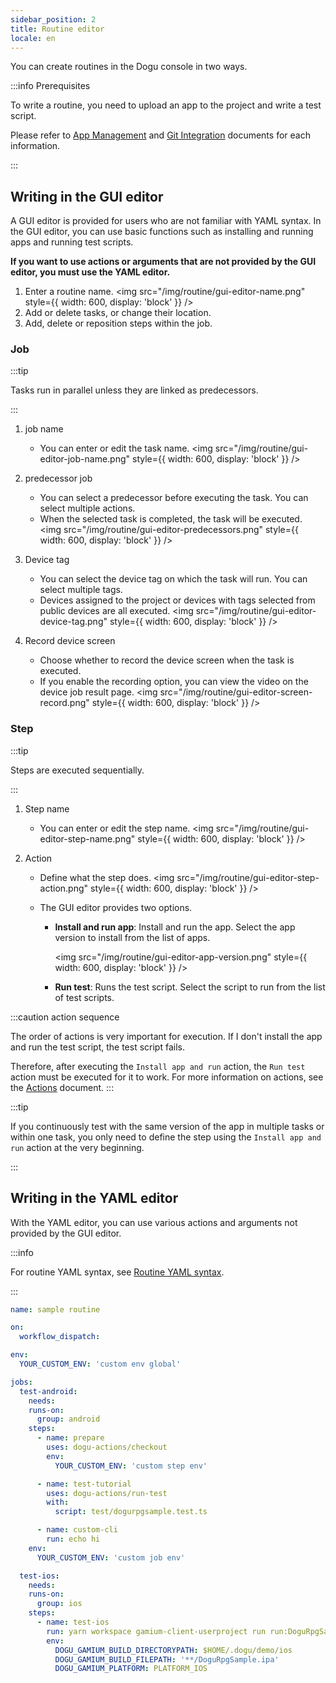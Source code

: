 ```yaml
---
sidebar_position: 2
title: Routine editor
locale: en
---
```


You can create routines in the Dogu console in two ways.

:::info Prerequisites

To write a routine, you need to upload an app to the project and write a test script.

Please refer to [App Management](/management/project/app) and [Git Integration](/management/project/git-integration) documents for each information.

:::

## Writing in the GUI editor

A GUI editor is provided for users who are not familiar with YAML syntax. In the GUI editor, you can use basic functions such as installing and running apps and running test scripts.

**If you want to use actions or arguments that are not provided by the GUI editor, you must use the YAML editor.**

1. Enter a routine name.
   <img
     src="/img/routine/gui-editor-name.png"
     style={{ width: 600, display: 'block' }}
   />
2. Add or delete tasks, or change their location.
3. Add, delete or reposition steps within the job.

### Job

:::tip

Tasks run in parallel unless they are linked as predecessors.

:::

1. job name
   - You can enter or edit the task name.
     <img
       src="/img/routine/gui-editor-job-name.png"
       style={{ width: 600, display: 'block' }}
     />
2. predecessor job

   - You can select a predecessor before executing the task. You can select multiple actions.
   - When the selected task is completed, the task will be executed.
     <img
       src="/img/routine/gui-editor-predecessors.png"
       style={{ width: 600, display: 'block' }}
     />

3. Device tag
   - You can select the device tag on which the task will run. You can select multiple tags.
   - Devices assigned to the project or devices with tags selected from public devices are all executed.
     <img
       src="/img/routine/gui-editor-device-tag.png"
       style={{ width: 600, display: 'block' }}
     />
4. Record device screen
   - Choose whether to record the device screen when the task is executed.
   - If you enable the recording option, you can view the video on the device job result page.
     <img
       src="/img/routine/gui-editor-screen-record.png"
       style={{ width: 600, display: 'block' }}
     />

### Step

:::tip

Steps are executed sequentially.

:::

1. Step name
   - You can enter or edit the step name.
     <img
       src="/img/routine/gui-editor-step-name.png"
       style={{ width: 600, display: 'block' }}
     />
2. Action

   - Define what the step does.
     <img
       src="/img/routine/gui-editor-step-action.png"
       style={{ width: 600, display: 'block' }}
     />
   - The GUI editor provides two options.

     - **Install and run app**: Install and run the app. Select the app version to install from the list of apps.

       <img
         src="/img/routine/gui-editor-app-version.png"
         style={{ width: 600, display: 'block' }}
       />

     - **Run test**: Runs the test script. Select the script to run from the list of test scripts.

:::caution action sequence

The order of actions is very important for execution. If I don't install the app and run the test script, the test script fails.

Therefore, after executing the `Install app and run` action, the `Run test` action must be executed for it to work. For more information on actions, see the [Actions](./actions) document.
:::

:::tip

If you continuously test with the same version of the app in multiple tasks or within one task, you only need to define the step using the `Install app and run` action at the very beginning.

:::

## Writing in the YAML editor

With the YAML editor, you can use various actions and arguments not provided by the GUI editor.

:::info

For routine YAML syntax, see [Routine YAML syntax](./syntax).

:::

```yaml title="example.yaml"
name: sample routine

on:
  workflow_dispatch:

env:
  YOUR_CUSTOM_ENV: 'custom env global'

jobs:
  test-android:
    needs:
    runs-on:
      group: android
    steps:
      - name: prepare
        uses: dogu-actions/checkout
        env:
          YOUR_CUSTOM_ENV: 'custom step env'

      - name: test-tutorial
        uses: dogu-actions/run-test
        with:
          script: test/dogurpgsample.test.ts

      - name: custom-cli
        run: echo hi
    env:
      YOUR_CUSTOM_ENV: 'custom job env'

  test-ios:
    needs:
    runs-on:
      group: ios
    steps:
      - name: test-ios
        run: yarn workspace gamium-client-userproject run run:DoguRpgSample
        env:
          DOGU_GAMIUM_BUILD_DIRECTORYPATH: $HOME/.dogu/demo/ios
          DOGU_GAMIUM_BUILD_FILEPATH: '**/DoguRpgSample.ipa'
          DOGU_GAMIUM_PLATFORM: PLATFORM_IOS
```
